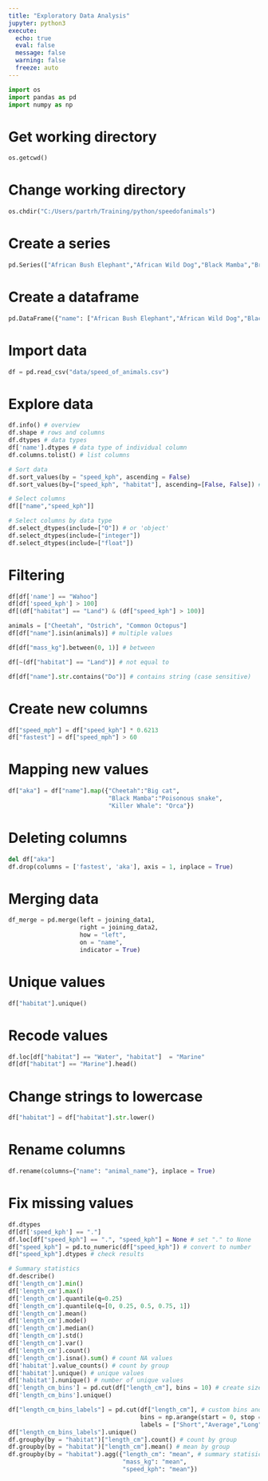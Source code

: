 ```yaml
---
title: "Exploratory Data Analysis"
jupyter: python3
execute:
  echo: true
  eval: false
  message: false
  warning: false
  freeze: auto
---
```


```python
import os
import pandas as pd
import numpy as np
```

# Get working directory
```python
os.getcwd()
```

# Change working directory
```python
os.chdir("C:/Users/partrh/Training/python/speedofanimals")
```

# Create a series
```python
pd.Series(["African Bush Elephant","African Wild Dog","Black Mamba","Brown Bear","Cheetah"])
```

# Create a dataframe
```python
pd.DataFrame({"name": ["African Bush Elephant","African Wild Dog","Black Mamba","Brown Bear","Cheetah"], "habitat": ["Land","Land","Land","Land","Land"],"speed": [40,72.5,32.2,35,120]})
```

# Import data
```python
df = pd.read_csv("data/speed_of_animals.csv")
```

# Explore data
```python
df.info() # overview
df.shape # rows and columns
df.dtypes # data types
df['name'].dtypes # data type of individual column
df.columns.tolist() # list columns
```

```python
# Sort data
df.sort_values(by = "speed_kph", ascending = False)
df.sort_values(by=["speed_kph", "habitat"], ascending=[False, False]) # sort by group
```

```python
# Select columns
df[["name","speed_kph"]]
```

```python
# Select columns by data type
df.select_dtypes(include=["O"]) # or 'object'
df.select_dtypes(include=["integer"])
df.select_dtypes(include=["float"])
```

# Filtering
```python
df[df['name'] == "Wahoo"]
df[df['speed_kph'] > 100]
df[(df["habitat"] == "Land") & (df["speed_kph"] > 100)]

animals = ["Cheetah", "Ostrich", "Common Octopus"]
df[df["name"].isin(animals)] # multiple values

df[df["mass_kg"].between(0, 1)] # between

df[~(df["habitat"] == "Land")] # not equal to

df[df["name"].str.contains("Do")] # contains string (case sensitive)
```

# Create new columns
```python
df["speed_mph"] = df["speed_kph"] * 0.6213
df["fastest"] = df["speed_mph"] > 60
```

# Mapping new values
```python
df["aka"] = df["name"].map({"Cheetah":"Big cat",
                            "Black Mamba":"Poisonous snake", 
                            "Killer Whale": "Orca"})
```

# Deleting columns
```python
del df["aka"]
df.drop(columns = ['fastest', 'aka'], axis = 1, inplace = True)
```

# Merging data
```python
df_merge = pd.merge(left = joining_data1,
                    right = joining_data2, 
                    how = "left",
                    on = "name",
                    indicator = True)
```

# Unique values
```python
df["habitat"].unique()
```

# Recode values
```python
df.loc[df["habitat"] == "Water", "habitat"]  = "Marine"
df[df["habitat"] == "Marine"].head()
```

# Change strings to lowercase
```python
df["habitat"] = df["habitat"].str.lower()
```

# Rename columns
```python
df.rename(columns={"name": "animal_name"}, inplace = True)
```

# Fix missing values
```python
df.dtypes
df[df['speed_kph'] == "."]
df.loc[df["speed_kph"] == ".", "speed_kph"] = None # set "." to None
df["speed_kph"] = pd.to_numeric(df["speed_kph"]) # convert to number
df["speed_kph"].dtypes # check results
```

```python
# Summary statistics
df.describe()
df['length_cm'].min()
df['length_cm'].max()
df['length_cm'].quantile(q=0.25)
df['length_cm'].quantile(q=[0, 0.25, 0.5, 0.75, 1])
df['length_cm'].mean()
df['length_cm'].mode()
df['length_cm'].median()
df['length_cm'].std()
df['length_cm'].var()
df['length_cm'].count()
df['length_cm'].isna().sum() # count NA values
df['habitat'].value_counts() # count by group
df['habitat'].unique() # unique values
df['habitat'].nunique() # number of unique values
df['length_cm_bins'] = pd.cut(df["length_cm"], bins = 10) # create size bands
df['length_cm_bins'].unique()

df["length_cm_bins_labels"] = pd.cut(df["length_cm"], # custom bins and labels
                                     bins = np.arange(start = 0, stop = (df["length_cm"].max() + 1), step = 1000), 
                                     labels = ["Short","Average","Long"])
df["length_cm_bins_labels"].unique()
df.groupby(by = "habitat")["length_cm"].count() # count by group
df.groupby(by = "habitat")["length_cm"].mean() # mean by group
df.groupby(by = "habitat").agg({"length_cm": "mean", # summary statisics by group
                                "mass_kg": "mean", 
                                "speed_kph": "mean"})
```
